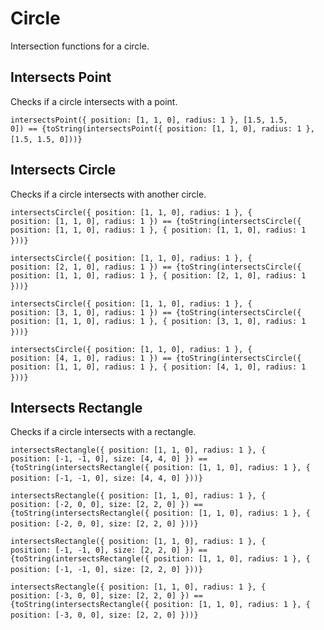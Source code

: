 

<Meta title="Utils/Math/Geometry/Circle" />

# Circle

Intersection functions for a circle.

## Intersects Point

Checks if a circle intersects with a point.

<code>intersectsPoint(\{ position: [1, 1, 0], radius: 1 }, [1.5, 1.5, 0]) == {toString(intersectsPoint({ position: [1, 1, 0], radius: 1 }, [1.5, 1.5, 0]))}</code>&nbsp;


## Intersects Circle

Checks if a circle intersects with another circle.

<code>intersectsCircle(\{ position: [1, 1, 0], radius: 1 }, \{ position: [1, 1, 0], radius: 1 \}) == {toString(intersectsCircle({ position: [1, 1, 0], radius: 1 }, { position: [1, 1, 0], radius: 1 }))}</code>&nbsp;

<code>intersectsCircle(\{ position: [1, 1, 0], radius: 1 }, \{ position: [2, 1, 0], radius: 1 \}) == {toString(intersectsCircle({ position: [1, 1, 0], radius: 1 }, { position: [2, 1, 0], radius: 1 }))}</code>&nbsp;

<code>intersectsCircle(\{ position: [1, 1, 0], radius: 1 }, \{ position: [3, 1, 0], radius: 1 \}) == {toString(intersectsCircle({ position: [1, 1, 0], radius: 1 }, { position: [3, 1, 0], radius: 1 }))}</code>&nbsp;

<code>intersectsCircle(\{ position: [1, 1, 0], radius: 1 }, \{ position: [4, 1, 0], radius: 1 \}) == {toString(intersectsCircle({ position: [1, 1, 0], radius: 1 }, { position: [4, 1, 0], radius: 1 }))}</code>&nbsp;

## Intersects Rectangle

Checks if a circle intersects with a rectangle.

<code>intersectsRectangle(\{ position: [1, 1, 0], radius: 1 }, \{ position: [-1, -1, 0], size: [4, 4, 0] \}) == {toString(intersectsRectangle({ position: [1, 1, 0], radius: 1 }, { position: [-1, -1, 0], size: [4, 4, 0] }))}</code>&nbsp;

<code>intersectsRectangle(\{ position: [1, 1, 0], radius: 1 }, \{ position: [-2, 0, 0], size: [2, 2, 0] \}) == {toString(intersectsRectangle({ position: [1, 1, 0], radius: 1 }, { position: [-2, 0, 0], size: [2, 2, 0] }))}</code>&nbsp;

<code>intersectsRectangle(\{ position: [1, 1, 0], radius: 1 }, \{ position: [-1, -1, 0], size: [2, 2, 0] \}) == {toString(intersectsRectangle({ position: [1, 1, 0], radius: 1 }, { position: [-1, -1, 0], size: [2, 2, 0] }))}</code>&nbsp;

<code>intersectsRectangle(\{ position: [1, 1, 0], radius: 1 }, \{ position: [-3, 0, 0], size: [2, 2, 0] \}) == {toString(intersectsRectangle({ position: [1, 1, 0], radius: 1 }, { position: [-3, 0, 0], size: [2, 2, 0] }))}</code>&nbsp;

